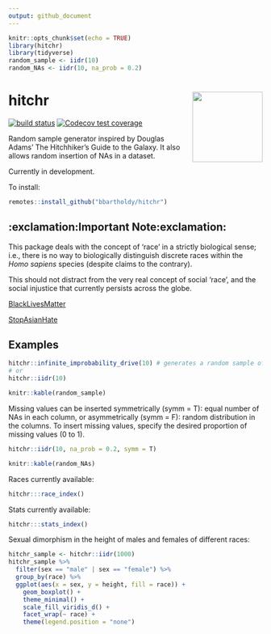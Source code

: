 ```yaml
---
output: github_document
---
```


```r
knitr::opts_chunk$set(echo = TRUE)
library(hitchr)
library(tidyverse)
random_sample <- iidr(10)
random_NAs <- iidr(10, na_prob = 0.2)
```

<!-- README.md is generated by README.Rmd. Please edit .Rmd file. -->

# hitchr <img src="./README_files/thumb.jpg" align="right" height="139" />

<!-- badges: start -->
[![build status](https://github.com/bbartholdy/hitchr/workflows/R-CMD-check/badge.svg)](https://github.com/bbartholdy/hitchr/actions)
[![Codecov test coverage](https://codecov.io/gh/bbartholdy/hitchr/branch/master/graph/badge.svg)](https://codecov.io/gh/bbartholdy/hitchr?branch=master)
<!-- badges: end -->

Random sample generator inspired by Douglas Adams' The Hitchhiker's Guide to the Galaxy. It also allows random insertion of NAs in a dataset.

Currently in development.

To install:

```r
remotes::install_github("bbartholdy/hitchr")
```

## :exclamation:Important Note:exclamation:

This package deals with the concept of 'race' in a strictly biological sense;
i.e., there is no way to biologically distinguish discrete races within the 
*Homo sapiens* species (despite claims to the contrary).

This should not distract from the very real concept of social 'race', and the social
injustice that currently persists across the globe.

[BlackLivesMatter](https://blacklivesmatter.com/)

[StopAsianHate](https://www.stopasianhate.info/)

## Examples

```r
hitchr::infinite_improbability_drive(10) # generates a random sample of 10 individuals
# or
hitchr::iidr(10)
```

```r
knitr::kable(random_sample)
```

Missing values can be inserted symmetrically (symm = T): equal number of NAs in 
each column, or asymmetrically (symm = F): random distribution in the columns.
To insert missing values, specify the desired proportion of missing values (0 to 1).

```r
hitchr::iidr(10, na_prob = 0.2, symm = T)
```

```r
knitr::kable(random_NAs)
```

Races currently available:

```r
hitchr:::race_index()
```

Stats currently available:

```r
hitchr:::stats_index()
```

Sexual dimorphism in the height of males and females of different races:

```r
hitchr_sample <- hitchr::iidr(1000)
hitchr_sample %>%
  filter(sex == "male" | sex == "female") %>%
  group_by(race) %>%
  ggplot(aes(x = sex, y = height, fill = race)) +
    geom_boxplot() +
    theme_minimal() +
    scale_fill_viridis_d() +
    facet_wrap(~ race) +
    theme(legend.position = "none")
```


